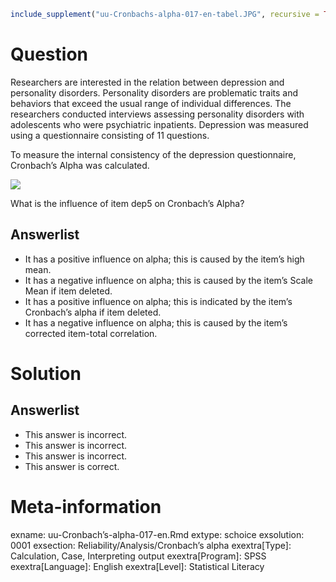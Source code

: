 ```r
include_supplement("uu-Cronbachs-alpha-017-en-tabel.JPG", recursive = TRUE)
```

Question
========
  
Researchers are interested in the relation between depression and personality disorders. Personality disorders are problematic traits and behaviors that exceed the usual range of individual differences. The researchers conducted interviews assessing personality disorders with adolescents who were psychiatric inpatients. Depression was measured using a questionnaire consisting of 11 questions. 


To measure the internal consistency of the depression questionnaire, Cronbach’s Alpha was calculated. 

![](uu-Cronbachs-alpha-017-en-tabel.JPG)

What is the influence of item dep5 on Cronbach’s Alpha?
  
Answerlist
----------
* It has a positive influence on alpha; this is caused by the item’s high mean.
* It has a negative influence on alpha; this is caused by the item’s Scale Mean if item deleted.
* It has a positive influence on alpha; this is indicated by the item’s Cronbach’s alpha if item deleted.
* It has a negative influence on alpha; this is caused by the item’s corrected item-total correlation.


Solution
========
  
Answerlist
----------
* This answer is incorrect.
* This answer is incorrect.
* This answer is incorrect.
* This answer is correct.


Meta-information
================
exname: uu-Cronbach's-alpha-017-en.Rmd
extype: schoice
exsolution: 0001
exsection: Reliability/Analysis/Cronbach's alpha
exextra[Type]: Calculation, Case, Interpreting output
exextra[Program]: SPSS
exextra[Language]: English
exextra[Level]: Statistical Literacy
